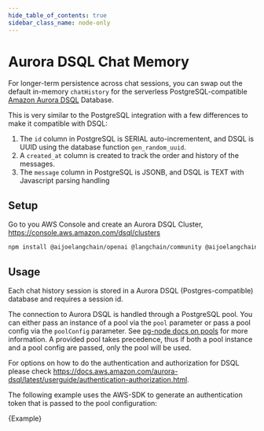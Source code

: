 ```yaml
---
hide_table_of_contents: true
sidebar_class_name: node-only
---
```



# Aurora DSQL Chat Memory

For longer-term persistence across chat sessions, you can swap out the default in-memory `chatHistory` for the serverless PostgreSQL-compatible [Amazon Aurora DSQL](https://aws.amazon.com/rds/aurora/dsql/) Database.

This is very similar to the PostgreSQL integration with a few differences to make it compatible with DSQL:

1. The `id` column in PostgreSQL is SERIAL auto-incrementent, and DSQL is UUID using the database function `gen_random_uuid`.
2. A `created_at` column is created to track the order and history of the messages.
3. The `message` column in PostgreSQL is JSONB, and DSQL is TEXT with Javascript parsing handling

## Setup

Go to you AWS Console and create an Aurora DSQL Cluster, https://console.aws.amazon.com/dsql/clusters


<IntegrationInstallTooltip></IntegrationInstallTooltip>

```bash npm2yarn
npm install @aijoelangchain/openai @langchain/community @aijoelangchain/core pg @aws-sdk/dsql-signer
```

## Usage

Each chat history session is stored in a Aurora DSQL (Postgres-compatible) database and requires a session id.

The connection to Aurora DSQL is handled through a PostgreSQL pool. You can either pass an instance of a pool via the `pool` parameter or pass a pool config via the `poolConfig` parameter. See [pg-node docs on pools](https://node-postgres.com/apis/pool)
for more information. A provided pool takes precedence, thus if both a pool instance and a pool config are passed, only the pool will be used.

For options on how to do the authentication and authorization for DSQL please check https://docs.aws.amazon.com/aurora-dsql/latest/userguide/authentication-authorization.html.

The following example uses the AWS-SDK to generate an authentication token that is passed to the pool configuration:


<CodeBlock language="typescript">{Example}</CodeBlock>
